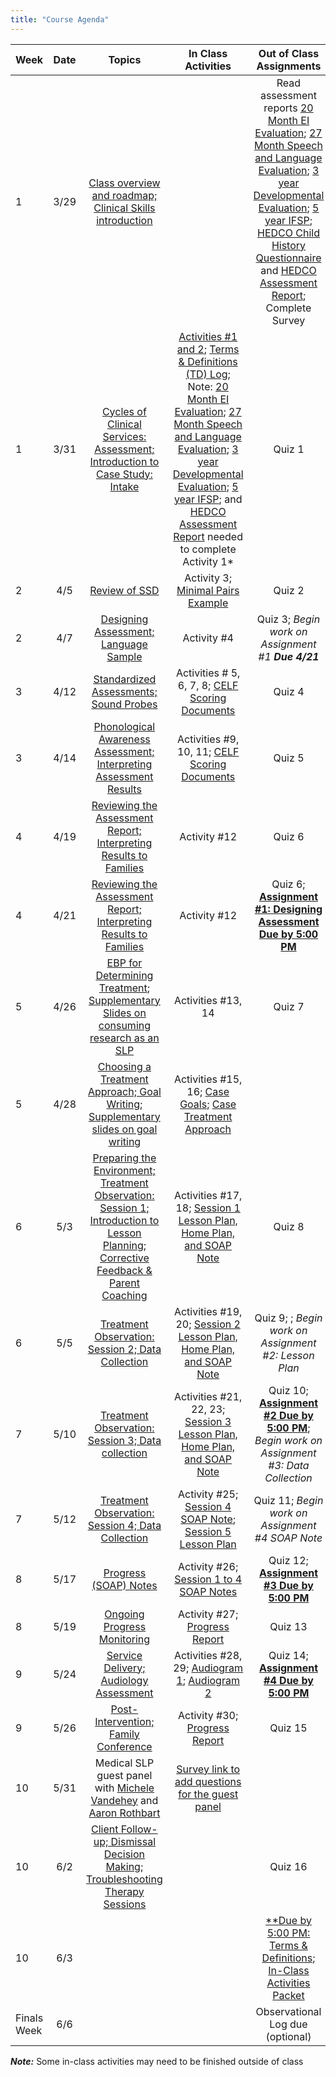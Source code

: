 ```yaml
---
title: "Course Agenda"
---
```


| **Week** |  **Date** | **Topics** | **In Class Activities** | **Out of Class Assignments** | 
| :------- | :-------: | :--------: | :---------------------: | :--------------------------: |
| 1        | 3/29      | [Class overview and roadmap; Clinical Skills introduction](slides/cds431_week1_1.pptx) |     | Read assessment reports [20 Month EI Evaluation](handouts/20 month EI Evaluation.pdf); [27 Month Speech and Language Evaluation](handouts/27 month Speech and Language Evaluation.pdf); [3 year Developmental Evaluation](handouts/3 year Developmental Evaluation.pdf); [5 year IFSP](handouts/5 year IFSP.pdf); [HEDCO Child History Questionnaire](handouts/HEDCO Child History Questionnaire-1.pdf) and [HEDCO Assessment Report](handouts/assessment 1.pdf); Complete Survey | 
| 1        | 3/31      | [Cycles of Clinical Services: Assessment; Introduction to Case Study: Intake](slides/cds431_week1_2.pptx) | [Activities #1 and 2](handouts/In-Class Activities 2022.docx); [Terms & Definitions (TD) Log](handouts/Terms and Definitions Worksheet_blank.docx); Note: [20 Month EI Evaluation](handouts/20 month EI Evaluation.pdf); [27 Month Speech and Language Evaluation](handouts/27 month Speech and Language Evaluation.pdf); [3 year Developmental Evaluation](handouts/3 year Developmental Evaluation.pdf); [5 year IFSP](handouts/5 year IFSP.pdf); and [HEDCO Assessment Report](handouts/assessment 1.pdf) needed to complete Activity 1*     | Quiz 1 | 
| 2        | 4/5       | [Review of SSD](slides/cds431_week2_1.pptx) | Activity 3; [Minimal Pairs Example](slides/Minimal Pair Therapy.pptx)    | Quiz 2 | 
| 2        | 4/7       | [Designing Assessment; Language Sample](slides/cds431_week2_2.pptx) | Activity #4    | Quiz 3; _Begin work on Assignment #1 **Due 4/21**_ | 
| 3        | 4/12       | [Standardized Assessments; Sound Probes](slides/cds431_week3_1.pptx) | Activities # 5, 6, 7, 8; [CELF Scoring Documents](handouts/CELF scoring documents.pdf)    | Quiz 4 | 
| 3        | 4/14       | [Phonological Awareness Assessment; Interpreting Assessment Results](slides/cds431_week3_2.pptx) | Activities #9, 10, 11; [CELF Scoring Documents](handouts/CELF scoring documents.pdf)    | Quiz 5 | 
| 4        | 4/19       | [Reviewing the Assessment Report; Interpreting Results to Families](slides/cds431_week4_1.pptx) | Activity #12    | Quiz 6 | 
| 4        | 4/21       | [Reviewing the Assessment Report; Interpreting Results to Families](slides/cds431_week4_1.pptx) | Activity #12    | Quiz 6;  [**Assignment #1: Designing Assessment Due by 5:00 PM**](assignments/Assignment 1.docx) | 
| 5        | 4/26       | [EBP for Determining Treatment](slides/cds431_week5_1.pptx); [Supplementary Slides on consuming research as an SLP](slides/Translating the evidence_presentation.pptx) | Activities #13, 14    | Quiz 7 | 
| 5        | 4/28       | [Choosing a Treatment Approach; Goal Writing](slides/cds431_week5_2.pptx); [Supplementary slides on goal writing](slides/Goal Writing Practicum_Fall 2021.pptx) | Activities #15, 16; [Case Goals](handouts/Matthew's Goals.pdf); [Case Treatment Approach](handouts/Case Treatment Approach Summary.pdf)    |  | 
| 6        | 5/3       | [Preparing the Environment; Treatment Observation: Session 1; Introduction to Lesson Planning; Corrective Feedback & Parent Coaching](slides/cds431_week6_1.pptx) | Activities #17, 18; [Session 1 Lesson Plan, Home Plan, and SOAP Note](handouts/Session 1 Lesson Plan, Home Plan, and SOAP Note.pdf)    | Quiz 8 | 
| 6        | 5/5       | [Treatment Observation: Session 2; Data Collection](slides/cds431_week6_2.pptx) | Activities #19, 20; [Session 2 Lesson Plan, Home Plan, and SOAP Note](handouts/Session 2 Lesson Plan, Home Plan, and SOAP note.pdf)    | Quiz 9; ; _Begin work on Assignment #2: Lesson Plan_ | 
| 7        | 5/10       | [Treatment Observation: Session 3; Data collection](slides/cds431_week7_1.pptx) | Activities #21, 22, 23; [Session 3 Lesson Plan, Home Plan, and SOAP Note](handouts/Session 3 Lesson Plan, Home Plan, and SOAP note.pdf)    | Quiz 10; [**Assignment #2 Due by 5:00 PM**](assignments/Assignment 2.docx); _Begin work on Assignment #3: Data Collection_  | 
| 7        | 5/12       | [Treatment Observation: Session 4; Data Collection](slides/cds431_week7_2.pptx) | Activity #25; [Session 4 SOAP Note](handouts/Session 4 SOAP.pdf); [Session 5 Lesson Plan](handouts/Session 5 lesson plan.pdf)    | Quiz 11; _Begin work on Assignment #4 SOAP Note_ | 
| 8        | 5/17       |  [Progress (SOAP) Notes](slides/cds431_week8_1.pptx) | Activity #26; [Session 1 to 4 SOAP Notes](handouts/SOAPS 1to4.pdf)    | Quiz 12; [**Assignment #3 Due by 5:00 PM**](assignments/Assignment 3.docx)  | 
| 8        | 5/19      | [Ongoing Progress Monitoring](slides/cds431_week8_2.pptx) | Activity #27; [Progress Report](handouts/Progress Report-1.pdf)     | Quiz 13 | 
| 9        | 5/24      | [Service Delivery; Audiology Assessment](slides/cds431_week9_1.pptx) | Activities #28, 29; [Audiogram 1](handouts/Audiogram 1-1.pdf); [Audiogram 2](handouts/Audiogram 2.pdf)    | Quiz 14; [**Assignment #4 Due by 5:00 PM**](assignments/Assignment 4.docx)  | 
| 9        | 5/26       | [Post-Intervention; Family Conference](slides/cds431_week9_2.pptx) | Activity #30; [Progress Report](handouts/Progress Report-1.pdf)    | Quiz 15 | 
| 10        | 5/31       | Medical SLP guest panel with [Michele Vandehey](mailto:mvandeh2@uoregon.edu) and [Aaron Rothbart](mailto:arothbar@uoregon.edu) | [Survey link to add questions for the guest panel](https://oregon.qualtrics.com/jfe/form/SV_bxCEFPJrbQrvBNY)    |  | 
| 10        | 6/2       | [Client Follow-up; Dismissal Decision Making; Troubleshooting Therapy Sessions](slides/cds431_week10.pptx) |     | Quiz 16 | 
| 10        | 6/3       |  |     | [**Due by 5:00 PM: Terms & Definitions](handouts/Terms and Definitions Worksheet_blank.docx); [In-Class Activities Packet](handouts/In-Class Activities 2022.docx) | 
| Finals Week        | 6/6       |  |     | Observational Log due (optional) | 


_**Note:**_ Some in-class activities may need to be finished outside of class
